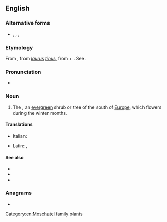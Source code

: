 ==English==

===Alternative forms===
* {{l|en|laurustine}}, {{l|en|laurestina}}, {{l|en|laurustinus}}, {{l|en|lauristinus}}

===Etymology===
From {{etyl|NL.|en}} {{m|la|laurustinus|}}, from ''[[laurus]] [[tinus]]'', from {{etyl|la|en}} {{m|la|laurus||laurel}} + {{m|la|tinus||Viburnum tinus}}. See {{m|en|laurel}}.

===Pronunciation===
* {{a|UK}} {{IPA|/ˈlɒɹ.ɘs.tiːn/|/ˈlɔːɹ.əs.tiːn/|lang=en}}

===Noun===
{{en-noun}}

# The {{taxlink|Viburnum tinus|species|noshow=1}}, an [[evergreen]] shrub or tree of the south of [[Europe]], which flowers during the winter months.

====Translations====
{{trans-top|''Viburnum tinus''}}
* Italian: {{t+|it|lentaggine|f}}
{{trans-mid}}
* Latin: {{t|la|laurestina}}, {{t|la|tinus|f}}
{{trans-bottom}}

====See also====
* {{projectlink|wikipedia}}
* {{specieslite|Viburnum tinus}}
* {{commonslite|Viburnum tinus}}

===Anagrams===
* {{anagrams|en|a=aeeilnrstu|lineatures|neutralise|reinsulate}}

[[Category:en:Moschatel family plants]]
